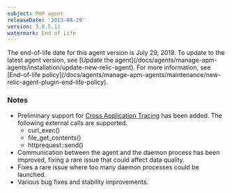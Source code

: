```yaml
---
subject: PHP agent
releaseDate: '2013-08-29'
version: 3.8.5.11
watermark: End of Life
---
```


<Callout variant="important">
  The end-of-life date for this agent version is July 29, 2019. To update to the latest agent version, see [Update the agent](/docs/agents/manage-apm-agents/installation/update-new-relic-agent). For more information, see [End-of-life policy](/docs/agents/manage-apm-agents/maintenance/new-relic-agent-plugin-end-life-policy).
</Callout>

### Notes

* Preliminary support for [Cross Application Tracing](https://newrelic.com/docs/traces/cross-application-traces) has been added. The following external calls are supported.
  * curl_exec()
  * file_get_contents()
  * httprequest::send()
* Communication between the agent and the daemon process has been improved, fixing a rare issue that could affect data quality.
* Fixes a rare issue where too many daemon processes could be launched.
* Various bug fixes and stability improvements.
